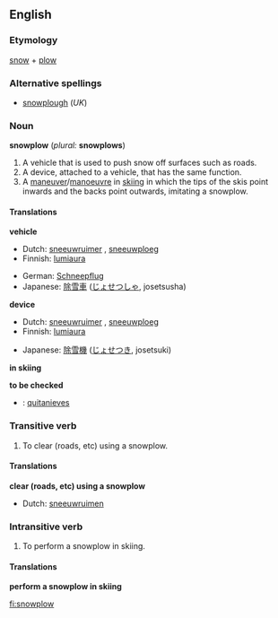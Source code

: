 ==English==

===Etymology===
[[snow]] + [[plow]]

===Alternative spellings===
*[[snowplough]] (''UK'')

===Noun===
'''snowplow''' (''plural:'' '''snowplows''')
#A vehicle that is used to push snow off surfaces such as roads.
#A device, attached to a vehicle, that has the same function.
#A [[maneuver]]/[[manoeuvre]] in [[skiing]] in which the tips of the skis point inwards and the backs point outwards, imitating a snowplow.

====Translations====

'''vehicle'''
{{top}}
*Dutch: [[sneeuwruimer]] {{m}}, [[sneeuwploeg]] {{f}}
*Finnish: [[lumiaura]]
{{mid}}
*German: [[Schneepflug]] {{m}}
*Japanese: [[除雪車]] ([[じょせつしゃ]], josetsusha)
{{bottom}}

'''device'''
{{top}}
*Dutch: [[sneeuwruimer]] {{m}}, [[sneeuwploeg]] {{f}}
*Finnish: [[lumiaura]]
{{mid}}
*Japanese: [[除雪機]] ([[じょせつき]], josetsuki)
{{bottom}}

'''in skiing'''
{{top}}
{{mid}}
{{bottom}}

'''to be checked'''
{{top}}
*{{ttbc|Spanish}}: [[quitanieves]] {{m}}
{{mid}}
{{bottom}}

===Transitive verb===
{{en-verb}}
#To clear (roads, etc) using a snowplow.

====Translations====

'''clear (roads, etc) using a snowplow'''
{{top}}
*Dutch: [[sneeuwruimen]]
{{mid}}
{{bottom}}

===Intransitive verb===
{{en-verb}}
#To perform a snowplow in skiing.

====Translations====

'''perform a snowplow in skiing'''
{{top}}
{{mid}}
{{bottom}}

[[fi:snowplow]]